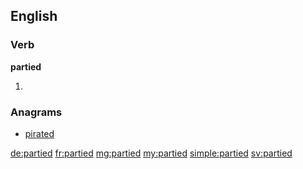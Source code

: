 ==English==

===Verb===
'''partied'''

# {{en-past of|party}}

===Anagrams===
* [[pirated#English|pirated]]

[[de:partied]]
[[fr:partied]]
[[mg:partied]]
[[my:partied]]
[[simple:partied]]
[[sv:partied]]